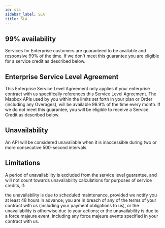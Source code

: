 ```yaml
---
id: sla
sidebar_label: SLA
title: SLA
---
```


## 99% availability

Services for Enterprise customers are guaranteed to be available and responsive 99% of the time. If we don't meet this guarantee you are eligible for a service credit as described below.

## Enterprise Service Level Agreement

This Enterprise Service Level Agreement only applies if your enterprise contract with us specifically references this Service Level Agreement. The Mapbox APIs used by you within the limits set forth in your plan or Order (including any Overages), will be available 99.9% of the time every month. If we do not meet this guarantee, you will be eligible to receive a Service Credit as described below.

## Unavailability

An API will be considered unavailable when it is inaccessible during two or more consecutive 500-second intervals.

## Limitations

A period of unavailability is excluded from the service level guarantee, and will not count towards unavailability calculations for purposes of service credits, if:

the unavailability is due to scheduled maintenance, provided we notify you at least 48 hours in advance;
you are in breach of any of the terms of your contract with us (including your payment obligations to us), or the unavailability is otherwise due to your actions; or
the unavailability is due to a force majeure event, including any force majeure events specified in your contract with us.

